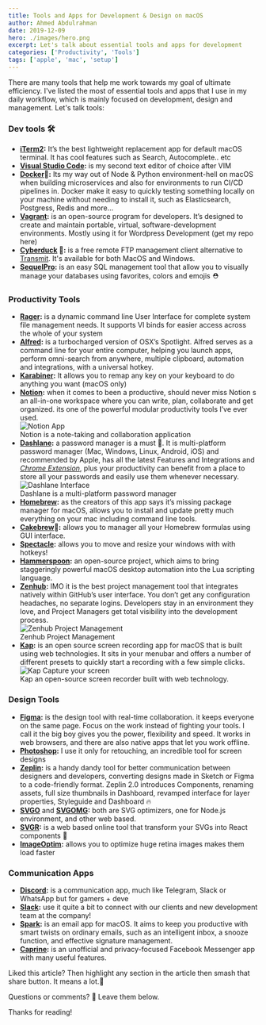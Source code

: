 ```yaml
---
title: Tools and Apps for Development & Design on macOS
author: Ahmed Abdulrahman
date: 2019-12-09
hero: ./images/hero.png
excerpt: Let's talk about essential tools and apps for development
categories: ['Productivity', 'Tools']
tags: ['apple', 'mac', 'setup']
---
```

There are many tools that help me work towards my goal of ultimate efficiency. I've listed the most of essential tools and apps that I use in my daily workflow, which is mainly focused on development, design and management. Let's talk tools:

### Dev tools 🛠
- **[iTerm2](https://www.iterm2.com/):** It’s the best lightweight replacement app for default macOS terminal. It has cool features such as Search, Autocomplete.. etc
- **[Visual Studio Code](https://code.visualstudio.com/):** is my second text editor of choice after VIM
- **[Docker](https://www.docker.com/)🐬:** Its my way out of Node & Python environment-hell on macOS when building microservices and also for environments to run CI/CD pipelines in. Docker make it easy to quickly testing something locally on your machine without needing to install it, such as Elasticsearch, Postgress, Redis and more…
- **[Vagrant](https://www.vagrantup.com/):** is an open-source program for developers. It’s designed to create and maintain portable, virtual, software-development environments. Mostly using it for Wordpress Development (get my repo here)
- **[Cyberduck](https://cyberduck.io/) 🐣:** is a free remote FTP management client alternative to [Transmit](https://panic.com/transmit/). It's available for both MacOS and Windows.
- **[SequelPro](http://www.sequelpro.com/):** is an easy SQL management tool that allow you to visually manage your databases using favorites, colors and emojis ⛑

### Productivity Tools
- **[Rager](https://ranger.github.io/):** is a dynamic command line User Interface for complete system file management needs. It supports VI binds for easier access across the whole of your system
- **[Alfred](https://www.alfredapp.com/):** is a turbocharged version of OSX’s Spotlight. Alfred serves as a command line for your entire computer, helping you launch apps, perform omni-search from anywhere, multiple clipboard, automation and integrations, with a universal hotkey.
- **[Karabiner](https://pqrs.org/osx/karabiner/):** It allows you to remap any key on your keyboard to do anything you want (macOS only)
- **[Notion](https://www.notion.so/):** when it comes to been a productive, should never miss Notion s an all-in-one workspace where you can write, plan, collaborate and get organized. its one of the powerful modular productivity tools I’ve ever used.
  <div class="Image__Small">
    <img src="./images/notion.png" alt="Notion App" />
    <figcaption>Notion is a note-taking and collaboration application</figcaption>
  </div>
- **[Dashlane](https://www.dashlane.com/):** a password manager is a must 🔐. It is multi-platform password manager (Mac, Windows, Linux, Android, iOS) and recommended by Apple, has all the latest Features and Integrations and *[Chrome Extension](https://chrome.google.com/webstore/detail/dashlane-password-manager/fdjamakpfbbddfjaooikfcpapjohcfmg?hl=en)*, plus your productivity can benefit from a place to store all your passwords and easily use them whenever necessary.
  <div class="Image__Small">
    <img src="./images/dashlane.jpeg" alt="Dashlane Interface" />
    <figcaption>Dashlane is a multi-platform password manager</figcaption>
  </div>
- **[Homebrew](https://brew.sh/):** as the creators of this app says it’s missing package manager for macOS, allows you to install and update pretty much everything on your mac including command line tools.
- **[Cakebrew](https://www.cakebrew.com/)🎂:** allows you to manager all your Homebrew formulas using GUI interface.
- **[Spectacle](https://www.spectacleapp.com/):** allows you to move and resize your windows with with hotkeys!
- **[Hammerspoon](https://www.hammerspoon.org/):** an open-source project, which aims to bring staggeringly powerful macOS desktop automation into the Lua scripting language.
- **[Zenhub](https://www.zenhub.com/):** IMO it is the best project management tool that integrates natively within GitHub’s user interface. You don’t get any configuration headaches, no separate logins. Developers stay in an environment they love, and Project Managers get total visibility into the development process.
  <div class="Image__Small">
    <img src="./images/zenhub.jpeg" alt="Zenhub Project Management" />
    <figcaption>Zenhub Project Management</figcaption>
  </div>
- **[Kap](https://getkap.co/):** is an open source screen recording app for macOS that is built using web technologies. It sits in your menubar and offers a number of different presets to quickly start a recording with a few simple clicks.
  <div class="Image__Small">
    <img src="./images/kap.png" alt="Kap Capture your screen" />
    <figcaption>Kap an open-source screen recorder built with web technology.</figcaption>
  </div>

### Design Tools
- **[Figma](https://www.figma.com/):** is the design tool with real-time collaboration. it keeps everyone on the same page. Focus on the work instead of fighting your tools. I call it the big boy gives you the power, flexibility and speed. It works in web browsers, and there are also native apps that let you work offline.
- **[Photoshop](https://www.adobe.com/products/photoshop.html):** I use it only for retouching, an incredible tool for screen designs
- **[Zeplin](https://zeplin.io/):** is a handy dandy tool for better communication between designers and developers, converting designs made in Sketch or Figma to a code-friendly format. Zeplin 2.0 introduces Components, renaming assets, full size thumbnails in Dashboard, revamped interface for layer properties, Styleguide and Dashboard 🔥
- **[SVGO](https://github.com/svg/svgo)** and **[SVGOMG](https://jakearchibald.github.io/svgomg/):** both are SVG optimizers, one for Node.js environment, and other web based.
- **[SVGR](https://github.com/smooth-code/svgr):** is a web based online tool that transform your SVGs into React components 🦁
- **[ImageOptim](https://imageoptim.com/mac):** allows you to optimize huge retina images makes them load faster

### Communication Apps
- **[Discord](https://discordapp.com/):** is a communication app, much like Telegram, Slack or WhatsApp but for gamers + deve
- **[Slack](https://slack.com/intl/en-se/):** use it quite a bit to connect with our clients and new development team at the company!
- **[Spark](https://sparkmailapp.com/):** is an email app for macOS. It aims to keep you productive with smart twists on ordinary emails, such as an intelligent inbox, a snooze function, and effective signature management.
- **[Caprine](https://github.com/sindresorhus/caprine):** is an unofficial and privacy-focused Facebook Messenger app with many useful features.

Liked this article? Then highlight any section in the article then smash that share button. It means a lot.🙌

Questions or comments? 🤔 Leave them below.

Thanks for reading!
